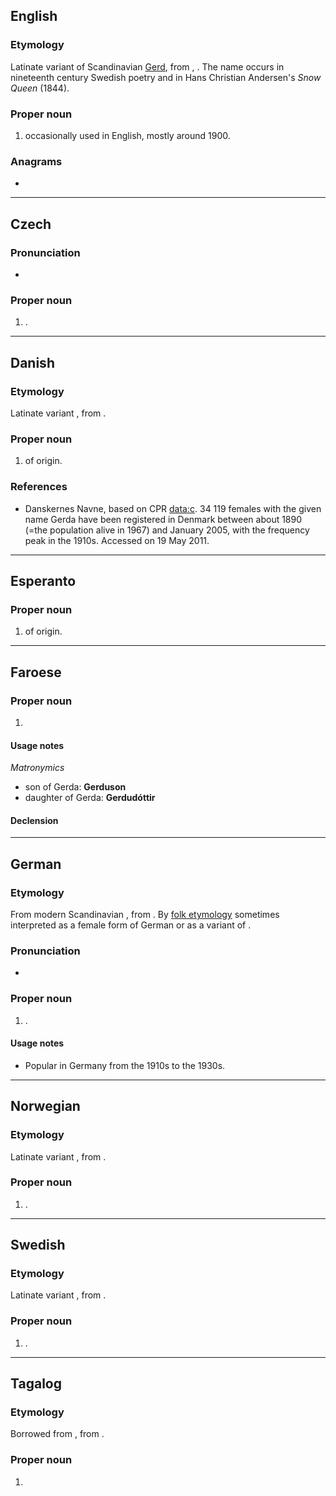 ==English==

===Etymology===
Latinate variant of Scandinavian [[Gerd]], from {{der|en|non|Gerðr}}, {{m|non|garðr||protection}}. The name occurs in nineteenth century Swedish poetry and in Hans Christian Andersen's ''Snow Queen'' (1844).

===Proper noun===
{{en-proper noun}}

# {{given name|lang=en|female|from=Germanic languages}} occasionally used in English, mostly around 1900.

===Anagrams===
* {{anagrams|en|a=adegr|Adger|Degar|EDGAR|Edgar|garde|grade|radge|raged}}

----

==Czech==

===Pronunciation===
* {{cs-IPA}}

===Proper noun===
{{cs-proper noun|g=f}}

# {{given name|female|lang=cs}}.

----

==Danish==

===Etymology===
Latinate variant {{m|da|Gerd}}, from {{der|da|non|Gerðr}}.

===Proper noun===
{{head|da|proper noun}}

# {{given name|female|lang=da}} of {{der|da|non|-}} origin.

===References===
* [http://www.danskernesnavne.navneforskning.ku.dk/ ] Danskernes Navne, based on CPR data:c. 34 119 females with the given name Gerda have been registered in Denmark between about 1890 (=the population alive in 1967) and January 2005, with the frequency peak in the 1910s. Accessed on 19 May 2011.

----

==Esperanto==

===Proper noun===
{{head|eo|proper noun}}

# {{given name|female|lang=eo}} of {{der|eo|non|-}} origin.

----

==Faroese==

===Proper noun===
{{head|fo|proper noun}}

# {{given name|female|lang=fo}}

====Usage notes====
''Matronymics''
* son of Gerda: '''Gerduson'''
* daughter of Gerda: '''Gerdudóttir'''

====Declension====
{{fo-decl-proper-noun-s-indef|Gerda|Gerdu|Gerdu|Gerdu}}

----

==German==

===Etymology===
From modern Scandinavian {{m|da|Gerda}}, from {{der|de|non|Gerðr}}. By [[folk etymology]] sometimes interpreted as a female form of German {{m|de|Gerd}} or as a variant of {{m|de|Gertrud}}.

===Pronunciation===
* {{audio|De-Gerda.ogg|Audio|lang=de}}

===Proper noun===
{{head|de|proper noun}}

# {{given name|female|lang=de}}.

====Usage notes====
* Popular in Germany from the 1910s to the 1930s.

----

==Norwegian==

===Etymology===
Latinate variant {{m|no|Gerd}}, from {{der|no|non|Gerðr}}.

===Proper noun===
{{head|no|proper noun}}

# {{given name|female|lang=no}}.

----

==Swedish==

===Etymology===
Latinate variant {{m|sv|Gerd}}, from {{der|sv|non|Gerðr}}.

===Proper noun===
{{sv-proper noun|c}}

# {{given name|female|lang=sv}}.

----

==Tagalog==

===Etymology===
Borrowed from {{borrowed|tl|en|Gerda}}, from {{der|tl|non|Gerðr}}.

===Proper noun===
{{tl-proper noun}}

# {{given name|female|lang=tl|from=English}}